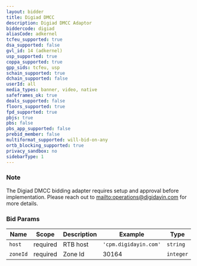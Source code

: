 ```yaml
---
layout: bidder
title: Digiad DMCC
description: Digiad DMCC Adaptor
biddercode: digiad
aliasCode: adkernel
tcfeu_supported: true
dsa_supported: false
gvl_id: 14 (adkernel)
usp_supported: true
coppa_supported: true
gpp_sids: tcfeu, usp
schain_supported: true
dchain_supported: false
userId: all
media_types: banner, video, native
safeframes_ok: true
deals_supported: false
floors_supported: true
fpd_supported: true
pbjs: true
pbs: false
pbs_app_supported: false
prebid_member: false
multiformat_supported: will-bid-on-any
ortb_blocking_supported: true
privacy_sandbox: no
sidebarType: 1
---
```


### Note

The Digiad DMCC bidding adapter requires setup and approval before implementation. Please reach out to [mailto:operations@digidayin.com](operations@digidayin.com) for more details.

### Bid Params


| Name     | Scope    | Description           | Example                   | Type     |
|----------|----------|-----------------------|---------------------------|----------|
| `host`   | required | RTB host | `'cpm.digidayin.com'` | `string` |
| `zoneId` | required | Zone Id           | 30164                 | `integer` |
